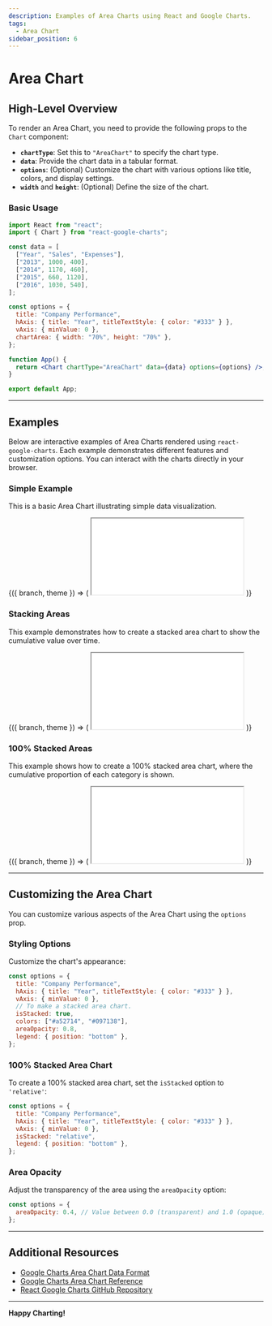 ```yaml
---
description: Examples of Area Charts using React and Google Charts.
tags:
  - Area Chart
sidebar_position: 6
---
```



# Area Chart

## High-Level Overview

To render an Area Chart, you need to provide the following props to the `Chart` component:

- **`chartType`**: Set this to `"AreaChart"` to specify the chart type.
- **`data`**: Provide the chart data in a tabular format.
- **`options`**: (Optional) Customize the chart with various options like title, colors, and display settings.
- **`width`** and **`height`**: (Optional) Define the size of the chart.

### Basic Usage

```jsx
import React from "react";
import { Chart } from "react-google-charts";

const data = [
  ["Year", "Sales", "Expenses"],
  ["2013", 1000, 400],
  ["2014", 1170, 460],
  ["2015", 660, 1120],
  ["2016", 1030, 540],
];

const options = {
  title: "Company Performance",
  hAxis: { title: "Year", titleTextStyle: { color: "#333" } },
  vAxis: { minValue: 0 },
  chartArea: { width: "70%", height: "70%" },
};

function App() {
  return <Chart chartType="AreaChart" data={data} options={options} />;
}

export default App;
```

---

## Examples

Below are interactive examples of Area Charts rendered using `react-google-charts`. Each example demonstrates different features and customization options. You can interact with the charts directly in your browser.

### Simple Example

This is a basic Area Chart illustrating simple data visualization.

<ContextProvider>
  {({ branch, theme }) => (
    <iframe
      src={`https://codesandbox.io/embed/github/RakanNimer/react-google-charts/tree/${branch}/sandboxes/area-chart/default?fontsize=14&hidenavigation=1&module=%2FApp.tsx&theme=${theme}`}
      style={{
        width: "100%",
        height: "500px",
        border: 0,
        borderRadius: "4px",
        overflow: "hidden",
      }}
      title="Area Chart Simple Example"
      allow="accelerometer; ambient-light-sensor; camera; encrypted-media; geolocation; gyroscope; hid; microphone; midi; payment; usb; vr; xr-spatial-tracking"
      sandbox="allow-forms allow-modals allow-popups allow-presentation allow-same-origin allow-scripts"
      loading="lazy"
    ></iframe>
  )}
</ContextProvider>

### Stacking Areas

This example demonstrates how to create a stacked area chart to show the cumulative value over time.

<ContextProvider>
  {({ branch, theme }) => (
    <iframe
      src={`https://codesandbox.io/embed/github/RakanNimer/react-google-charts/tree/${branch}/sandboxes/area-chart/stacked?fontsize=14&hidenavigation=1&module=%2FApp.tsx&theme=${theme}`}
      style={{
        width: "100%",
        height: "500px",
        border: 0,
        borderRadius: "4px",
        overflow: "hidden",
      }}
      title="Area Chart Stacking Areas"
      allow="accelerometer; ambient-light-sensor; camera; encrypted-media; geolocation; gyroscope; hid; microphone; midi; payment; usb; vr; xr-spatial-tracking"
      sandbox="allow-forms allow-modals allow-popups allow-presentation allow-same-origin allow-scripts"
      loading="lazy"
    ></iframe>
  )}
</ContextProvider>

### 100% Stacked Areas

This example shows how to create a 100% stacked area chart, where the cumulative proportion of each category is shown.

<ContextProvider>
  {({ branch, theme }) => (
    <iframe
      src={`https://codesandbox.io/embed/github/RakanNimer/react-google-charts/tree/${branch}/sandboxes/area-chart/stacked-relative?fontsize=14&hidenavigation=1&module=%2FApp.tsx&theme=${theme}`}
      style={{
        width: "100%",
        height: "500px",
        border: 0,
        borderRadius: "4px",
        overflow: "hidden",
      }}
      title="Area Chart 100% Stacked Areas"
      allow="accelerometer; ambient-light-sensor; camera; encrypted-media; geolocation; gyroscope; hid; microphone; midi; payment; usb; vr; xr-spatial-tracking"
      sandbox="allow-forms allow-modals allow-popups allow-presentation allow-same-origin allow-scripts"
      loading="lazy"
    ></iframe>
  )}
</ContextProvider>

---

## Customizing the Area Chart

You can customize various aspects of the Area Chart using the `options` prop.

### Styling Options

Customize the chart's appearance:

```jsx
const options = {
  title: "Company Performance",
  hAxis: { title: "Year", titleTextStyle: { color: "#333" } },
  vAxis: { minValue: 0 },
  // To make a stacked area chart.
  isStacked: true,
  colors: ["#a52714", "#097138"],
  areaOpacity: 0.8,
  legend: { position: "bottom" },
};
```

### 100% Stacked Area Chart

To create a 100% stacked area chart, set the `isStacked` option to `'relative'`:

```jsx
const options = {
  title: "Company Performance",
  hAxis: { title: "Year", titleTextStyle: { color: "#333" } },
  vAxis: { minValue: 0 },
  isStacked: "relative",
  legend: { position: "bottom" },
};
```

### Area Opacity

Adjust the transparency of the area using the `areaOpacity` option:

```jsx
const options = {
  areaOpacity: 0.4, // Value between 0.0 (transparent) and 1.0 (opaque)
};
```

---

## Additional Resources

- [Google Charts Area Chart Data Format](https://developers.google.com/chart/interactive/docs/gallery/areachart#data-format)
- [Google Charts Area Chart Reference](https://developers.google.com/chart/interactive/docs/gallery/areachart)
- [React Google Charts GitHub Repository](https://github.com/RakanNimer/react-google-charts)

---

**Happy Charting!**
